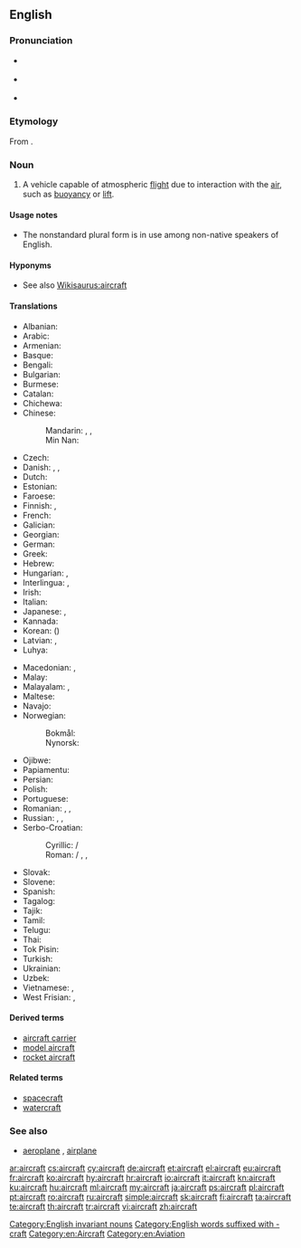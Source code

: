 ==English==

{{wikipedia}}

===Pronunciation===
* {{a|UK}} {{IPA|/ɛəkɹɑː̩ft/|/ɛ:kɹɑː̩ft/|lang=en}}
* {{a|US}} {{IPA|/ɛəɹkɹæft/|/ɛ:ɹkɹæft/|lang=en}}
* {{audio|en-us-aircraft.ogg|Audio (US)|lang=en}}

===Etymology===
From {{compound|air|craft|lang=en}}.

===Noun===
{{en-noun|aircraft}}

# A vehicle capable of atmospheric [[flight]] due to interaction with the [[air]], such as [[buoyancy]] or [[lift]].

====Usage notes====
* The nonstandard plural form {{l|en|aircrafts}} is in use among non-native speakers of English.

====Hyponyms====
* See also [[Wikisaurus:aircraft]]

====Translations====
{{trans-top|machine capable of atmospheric flight}}
* Albanian: {{t+|sq|avion|m}}
* Arabic: {{t+|ar|طَائِرَة|f}}
* Armenian: {{t+|hy|օդանավ}}
* Basque: {{t|eu|hegazkinen}}
* Bengali: {{t|bn|বিমান|tr=bimāna}}
* Bulgarian: {{t+|bg|самолет|m}}
* Burmese: {{t|my|လေယာဉ်ပျံ|tr=lay yarny pyaan|sc=Mymr}}
* Catalan: {{t+|ca|aeronau|f}}
* Chichewa: {{t|ny|ndege}}
* Chinese:
*: Mandarin: {{t+|cmn|航空器|tr=hángkōngqì}}, {{t+|cmn|飛機}}, {{t+|cmn|飞机|tr=fēijī}}
*: Min Nan: {{t|nan|飞行器|tr=hui1-hing5-khi3|sc=Hani}}
* Czech: {{t+|cs|letadlo|n}}
* Danish: {{t+|da|luftfartøj|n}}, {{t+|da|fly|n}}, {{t+|da|flyvemaskine|c}}
* Dutch: {{t+|nl|vliegtuig|n}}
* Estonian: {{t|et|õhusõiduk}}
* Faroese: {{t|fo|flogfar}}
* Finnish: {{t+|fi|lentokone}}, {{t+|fi|ilma-alus}}
* French: {{t+|fr|aéronef|m}}
* Galician: {{t|gl|aeronaves|m}}
* Georgian: {{t+|ka|თვითმფრინავი}}
* German: {{t+|de|Luftfahrzeug|n}}
* Greek: {{t+|el|αεροσκάφος|n}}
* Hebrew: {{t+|he|כְּלִי טַיִס|m|tr=kli-tayis}}
* Hungarian: {{t+|hu|repülőgép}}, {{qualifier|colloquial}} {{t+|hu|repülő}}
* Interlingua: {{t|ia|aeronave}}, {{t|ia|avion}}
* Irish: {{t|ga|aerárthach|m}}
* Italian: {{t+|it|aeromobile|m}}
* Japanese: {{t+|ja|航空機|tr=こうくうき, kōkūki}}, {{t+|ja|飛行機|tr=ひこうき, hikōki}}
* Kannada: {{t+|kn|ವಿಮಾನ}}
* Korean: {{t+|ko|항공기|tr=hanggonggi}} ({{t|ko|航空器}})
* Latvian: {{t|lv|lidmašīna|f}}, {{t|lv|lidaparāts|m}}
* Luhya: {{t-needed|luy}}
{{trans-mid}}
* Macedonian: {{t|mk|летало|n}}, {{t|mk|авион|m}}
* Malay: {{t|ms|pesawat}}
* Malayalam: {{t+|ml|ആകാശനൗക}}, {{t+|ml|വിമാനം}}
* Maltese: {{t|mt|ajruplan}}
* Navajo: {{t|nv|chidí naatʼaʼí}}
* Norwegian:
*: Bokmål: {{t+|nb|luftfartøy|n}}
*: Nynorsk: {{t|nn|luftfartøy|n}}
* Ojibwe: {{t|oj|bemisemagak}}
* Papiamentu: {{t|pap|aeroplanu}}
* Persian: {{t+|fa|هواپیما|tr=havâpeymâ}}
* Polish: {{t|pl|statek powietrzny|m}}
* Portuguese: {{t+|pt|aeronave|f}}
* Romanian: {{t+|ro|aeronavă|f}}, {{t|ro|[[aparat]] [[de]] [[zbor]]|n}}, {{t|ro|aparat zburător|n}}
* Russian: {{t+|ru|лета́тельный аппара́т|m}}, {{t|ru|возду́шное су́дно|n}}, {{t+|ru|самолёт|m}}
* Serbo-Croatian: {{t+|sh|zrakoplov|m}}
*: Cyrillic: {{t|sh|летјелица|f}} / {{t|sh|летелица|f}}
*: Roman: {{t|sh|letelica|f}} / {{t+|sh|letjelica|f}}, {{t|sh|vazduhoplov}}, {{t+|sh|zrakoplov|m}} {{qualifier|Croatia}}
* Slovak: {{t|sk|lietadlo|n}}
* Slovene: {{t|sl|letal|n}}
* Spanish: {{t+|es|aeronave|f}}
* Tagalog: {{t|tl|eruplano}}
* Tajik: {{t|tg|ҳавопаймоӣ|tr=havopajmoī|sc=Cyrl}}
* Tamil: {{t+|ta|விமானம்}}
* Telugu: {{t+|te|విమానము}}
* Thai: {{t|th|อากาศยาน|tr=aagaat sayaan}}
* Tok Pisin: {{t+|tpi|balus}}
* Turkish: {{t+|tr|hava taşıtı}}
* Ukrainian: {{t+|uk|літак|m}}
* Uzbek: {{t+|uz|samolyot}}
* Vietnamese: {{t+|vi|phi cơ}}, {{t+|vi|máy bay}}
* West Frisian: {{t|fy|fleantúch|n}}, {{t|fy|fleanmasine}}
{{trans-bottom}}

====Derived terms====
* [[aircraft carrier]]
* [[model aircraft]]
* [[rocket aircraft]]

====Related terms====
* [[spacecraft]]
* [[watercraft]]

===See also===
* [[aeroplane]] {{qualifier|UK}}, [[airplane]] {{qualifier|US}}

[[Category:English invariant nouns]]
[[Category:English words suffixed with -craft]]
[[Category:en:Aircraft]]
[[Category:en:Aviation]]

[[ar:aircraft]]
[[cs:aircraft]]
[[cy:aircraft]]
[[de:aircraft]]
[[et:aircraft]]
[[el:aircraft]]
[[eu:aircraft]]
[[fr:aircraft]]
[[ko:aircraft]]
[[hy:aircraft]]
[[hr:aircraft]]
[[io:aircraft]]
[[it:aircraft]]
[[kn:aircraft]]
[[ku:aircraft]]
[[hu:aircraft]]
[[ml:aircraft]]
[[my:aircraft]]
[[ja:aircraft]]
[[ps:aircraft]]
[[pl:aircraft]]
[[pt:aircraft]]
[[ro:aircraft]]
[[ru:aircraft]]
[[simple:aircraft]]
[[sk:aircraft]]
[[fi:aircraft]]
[[ta:aircraft]]
[[te:aircraft]]
[[th:aircraft]]
[[tr:aircraft]]
[[vi:aircraft]]
[[zh:aircraft]]